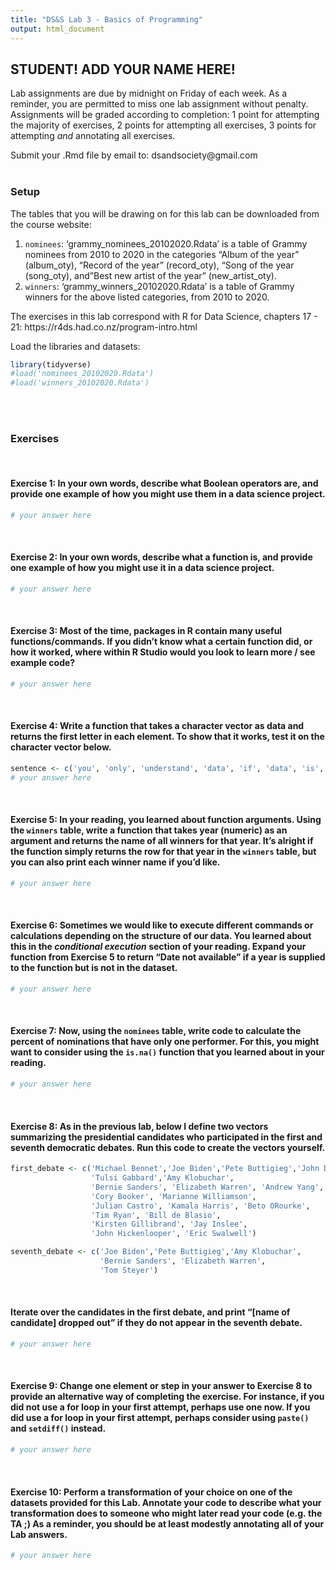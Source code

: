 ```yaml
---
title: "DS&S Lab 3 - Basics of Programming"
output: html_document
---
```


## STUDENT! ADD YOUR NAME HERE!

Lab assignments are due by midnight on Friday of each week. As a reminder, you are permitted to miss one lab assignment without penalty. Assignments will be graded according to completion: 1 point for attempting the majority of exercises, 2 points for attempting all exercises, 3 points for attempting *and* annotating all exercises.

Submit your .Rmd file by email to: dsandsociety@gmail.com
<br/><br/>

### Setup

The tables that you will be drawing on for this lab can be downloaded from the course website: 

(1) `nominees`: 'grammy_nominees_20102020.Rdata' is a table of Grammy nominees from 2010 to 2020 in the categories "Album of the year" (album_oty), "Record of the year" (record_oty), "Song of the year (song_oty), and "Best new artist of the year" (new_artist_oty).
(2) `winners`: 'grammy_winners_20102020.Rdata' is a table of Grammy winners for the above listed categories, from 2010 to 2020.


The exercises in this lab correspond with R for Data Science, chapters 17 - 21: https://r4ds.had.co.nz/program-intro.html


Load the libraries and datasets:
```r
library(tidyverse)
#load('nominees_20102020.Rdata')
#load('winners_20102020.Rdata')
```
<br/><br/>

### Exercises
<br/>

#### **Exercise 1**: In your own words, describe what Boolean operators are, and provide one example of how you might use them in a data science project.

```r
# your answer here
```
<br/>

#### **Exercise 2**: In your own words, describe what a function is, and provide one example of how you might use it in a data science project.
```r
# your answer here
```
<br/>

#### **Exercise 3**: Most of the time, packages in R contain many useful functions/commands. If you didn't know what a certain function did, or how it worked, where within R Studio would you look to learn more / see example code? 
```r
# your answer here
```
<br/>


#### **Exercise 4**: Write a function that takes a character vector as data and returns the first letter in each element. To show that it works, test it on the character vector below.
```r
sentence <- c('you', 'only', 'understand', 'data', 'if', 'data', 'is', 'tidy')
# your answer here
```
<br/>


#### **Exercise 5**: In your reading, you learned about function arguments. Using the `winners` table, write a function that takes year (numeric) as an argument and returns the name of all winners for that year. It's alright if the function simply returns the row for that year in the `winners` table, but you can also print each winner name if you'd like.

```r
# your answer here
```
<br/>

#### **Exercise 6**: Sometimes we would like to execute different commands or calculations depending on the structure of our data. You learned about this in the *conditional execution* section of your reading. Expand your function from Exercise 5 to return "Date not available" if a year is supplied to the function but is not in the dataset.
```r
# your answer here
```
<br/>



#### **Exercise 7**: Now, using the `nominees` table, write code to calculate the percent of nominations that have only one performer. For this, you might want to consider using the `is.na()` function that you learned about in your reading.
```r
# your answer here
```
<br/>


#### **Exercise 8**: As in the previous lab, below I define two vectors summarizing the presidential candidates who participated in the first and seventh democratic debates. Run this code to create the vectors yourself.
```r
first_debate <- c('Michael Bennet','Joe Biden','Pete Buttigieg','John Delaney',
                  'Tulsi Gabbard','Amy Klobuchar',
                  'Bernie Sanders', 'Elizabeth Warren', 'Andrew Yang', 
                  'Cory Booker', 'Marianne Williamson',
                  'Julian Castro', 'Kamala Harris', 'Beto ORourke', 
                  'Tim Ryan', 'Bill de Blasio', 
                  'Kirsten Gillibrand', 'Jay Inslee', 
                  'John Hickenlooper', 'Eric Swalwell')

seventh_debate <- c('Joe Biden','Pete Buttigieg','Amy Klobuchar',
                    'Bernie Sanders', 'Elizabeth Warren', 
                    'Tom Steyer')
```
<br/>

#### Iterate over the candidates in the first debate, and print "[name of candidate] dropped out" if they do not appear in the seventh debate.
```r
# your answer here
```
<br/>

#### **Exercise 9**: Change one element or step in your answer to Exercise 8 to provide an alternative way of completing the exercise. For instance, if you did not use a for loop in your first attempt, perhaps use one now. If you did use a for loop in your first attempt, perhaps consider using `paste()` and `setdiff()` instead.
```r
# your answer here
```
<br/>

#### **Exercise 10**: Perform a transformation of your choice on one of the datasets provided for this Lab. Annotate your code to describe what your transformation does to someone who might later read your code (e.g. the TA ;) As a reminder, you should be at least modestly annotating all of your Lab answers.
```r
# your answer here
```

